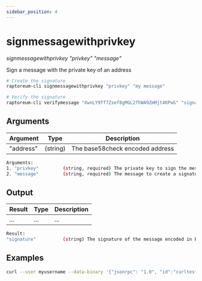 ```yaml
---
sidebar_position: 4
---
```



# signmessagewithprivkey

_signmessagewithprivkey "privkey" "message"_

Sign a message with the private key of an address

```bash
# Create the signature
raptoreum-cli signmessagewithprivkey "privkey" "my message"

# Verify the signature
raptoreum-cli verifymessage "XwnLY9Tf7Zsef8gMGL2fhWA9ZmMjt4KPwG" "signature" "my message"
```

<!-- <ReactPlayer playing controls url={[
    {src: `${require('./assets/placeholder.webm').default}`, type: 'video/webm'}]} /> -->

## Arguments

| Argument  | Type     | Description                     |
| --------- | -------- | ------------------------------- |
| "address" | (string) | The base58check encoded address |

```bash
Arguments:
1. "privkey"         (string, required) The private key to sign the message with.
2. "message"         (string, required) The message to create a signature of.
```

## Output

| Result | Type | Description |
| ------ | ---- | ----------- |
| ...    | ...  | ...         |

```bash
Result:
"signature"          (string) The signature of the message encoded in base 64
```

## Examples

```bash
curl --user myusername --data-binary '{"jsonrpc": "1.0", "id":"curltest", "method": "signmessagewithprivkey", "params": ["privkey", "my message"] }' -H 'content-type: text/plain;' http://127.0.0.1:9998/
```
